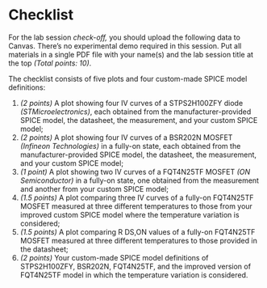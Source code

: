 
# Checklist {#Checklist}
For the lab session _check-off,_ you should upload the following data to Canvas. 
There’s no experimental demo required in this session. 
Put all materials in a single PDF file with your name(s) and
the lab session title at the top _(Total points: 10)_.

The checklist consists of five plots and four custom-made SPICE model definitions:

1. _(2 points)_ A plot showing four IV curves of a STPS2H100ZFY diode _(STMicroelectronics)_, each obtained from the manufacturer-provided SPICE model, the datasheet, the measurement, and your custom SPICE model;
2. _(2 points)_ A plot showing four IV curves of a BSR202N MOSFET _(Infineon Technologies)_ in a fully-on state, each obtained from the manufacturer-provided SPICE model, the datasheet, the measurement, and your custom SPICE model;
3. _(1 point)_ A plot showing two IV curves of a FQT4N25TF MOSFET _(ON Semiconductor)_ in a fully-on state, one obtained from the measurement and another from your custom SPICE model;
4. _(1.5 points)_ A plot comparing three IV curves of a fully-on FQT4N25TF MOSFET measured at three different temperatures to those from your improved custom SPICE model where the temperature variation is considered;
5. _(1.5 points)_ A plot comparing R DS,ON values of a fully-on FQT4N25TF MOSFET measured at three different temperatures to those provided in the datasheet;
6. _(2 points)_ Your custom-made SPICE model definitions of STPS2H100ZFY, BSR202N, FQT4N25TF, and the improved version of FQT4N25TF model in which the temperature variation is considered.
